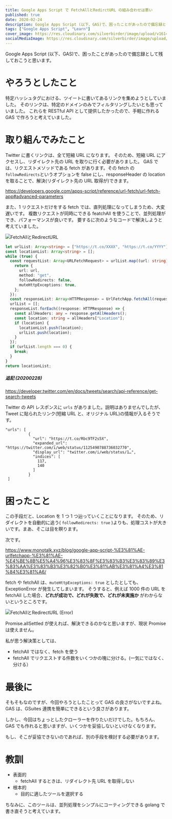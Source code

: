 ```yaml
---
title: Google Apps Script で FetchAllとRedirctURL の組み合わせは悪い
published: true
date: 2020-02-24
description: Google Apps Script (以下、GAS)で、困ったことがあったので備忘録として残しておこうと思います。
tags: ["Google Apps Script", "Learn"]
cover_image: https://res.cloudinary.com/silverbirder/image/upload/v1614429255/silver-birder.github.io/blog/FetchAll_and_RedirectURL.png
socialMediaImage: https://res.cloudinary.com/silverbirder/image/upload/v1614429255/silver-birder.github.io/blog/FetchAll_and_RedirectURL.png
---
```



Google Apps Script (以下、GAS)で、困ったことがあったので備忘録として残しておこうと思います。

# やろうとしたこと

特定ハッシュタグにおける、ツイートに書いてあるリンクを集めようとしていました。
そのリンクは、特定のドメインのみでフィルタリングしたいとも思っていました。
これらを RESTful API として提供したかったので、手軽に作れる GAS で作ろうと考えていました。

# 取り組んでみたこと

Twitter に書くリンクは、全て短縮 URL になります。
そのため、短縮 URL にアクセスし、リダイレクト先の URL を取りに行く必要がありました。
GAS では、リクエストメソッドである fetch があります。その fetch の`followRedirects`というオプションを false にし、responseHeader の location を取ることで、解決(リダイレクト先の URL 取得が)できます。

https://developers.google.com/apps-script/reference/url-fetch/url-fetch-app#advanced-parameters

また、1 リクエストだけをする fetch では、直列処理になってしまうため、大変遅いです。
複数リクエストが同時にできる featchAll を使うことで、並列処理ができ、パフォーマンスが良いです。
要するに次のようなコードで解決しようと考えていました。

<Image
  src="https://res.cloudinary.com/silverbirder/image/upload/v1614429255/silver-birder.github.io/blog/FetchAll_and_RedirectURL.png"
  width={1200}
  height={671}
  layout="constrained"
  alt="FetchAllとRedirectURL"
/>

```typescript
let urlList: Array<string> = ["https://t.co/XXXX", "https://t.co/YYYY"];
const locationList: Array<string> = [];
while (true) {
  const requestList: Array<URLFetchRequest> = urlList.map((url: string) => {
    return {
      url: url,
      method: "get",
      followRedirects: false,
      muteHttpExceptions: true,
    };
  });
  const responseList: Array<HTTPResponse> = UrlFetchApp.fetchAll(requestList);
  urlList = [];
  responseList.forEach((response: HTTPResponse) => {
    const allHeaders: any = response.getAllHeaders();
    const location: string = allHeaders["Location"];
    if (location) {
      locationList.push(location);
      urlList.push(location);
    }
  });
  if (urlList.length === 0) {
    break;
  }
}
return locationList;
```

##### 追記 (20200228)

https://developer.twitter.com/en/docs/tweets/search/api-reference/get-search-tweets

Twitter の API レスポンスに `urls` がありました。説明はありませんでしたが、Tweet に貼られたリンク(短縮 URL と、オリジナル URL)の情報が入るそうです。

```
"urls": [
          {
            "url": "https://t.co/Rbc9TF2s5X",
            "expanded_url": "https://twitter.com/i/web/status/1125490788736032770",
            "display_url": "twitter.com/i/web/status/1…",
            "indices": [
              117,
              140
            ]
          }
 ]
```

# 困ったこと

この手段だと、Location を 1 つ 1 つ辿っていくことになります。
そのため、リダイレクトを自動的に追う( `followRedirects: true` )よりも、処理コストが大きいです。まあ、そこは目を瞑ります。

次です。

https://www.monotalk.xyz/blog/google-app-script-%E3%81%AE-urlfetchapp-%E3%81%AE-%E4%BE%8B%E5%A4%96%E3%83%8F%E3%83%B3%E3%83%89%E3%83%AA%E3%83%B3%E3%82%B0%E3%81%AB%E3%81%A4%E3%81%84%E3%81%A6/

fetch や fetchAll は、`muteHttpExceptions: true` としたとしても、ExceptionError が発生してしまいます。
そうすると、例えば 1000 件の URL を fetchAll した場合、<b>どれが成功で、どれが失敗で、どれが未実施か</b> がわからないというところです。

<Image
  src="https://res.cloudinary.com/silverbirder/image/upload/v1614429297/silver-birder.github.io/blog/FetchAll_and_RedirectURL_error.png"
  width={1200}
  height={669}
  layout="constrained"
  alt="FetchAllとRedirectURL (Error)"
/>

Promise.allSettled が使えれば、解決できるのかなと思いますが、現状 Promise は使えません。

私が思う解決策としては、

- fetchAll ではなく、fetch を使う
- fetchAll でリクエストする件数をいくつかの塊に分ける。(一気にではなく、分ける）

# 最後に

そもそもなのですが、今回やろうとしたことって GAS の良さがないですよね。
GAS は、GSuites 連携を簡単にできるという良さがあります。

しかし、今回はちょっとしたクローラーを作りたいだけでした。もちろん、GAS でも作れると思いますが、いくつかを妥協しないといけなくなります。

もし、そこが妥協できないのであれば、別の手段を検討する必要があります。

# 教訓

- 表面的
  - fetchAll するときは、リダイレクト先 URL を取得しない
- 根本的
  - 目的に適したツールを選択する

ちなみに、このツールは、並列処理をシンプルにコーティングできる golang で書き直そうと考えています。
